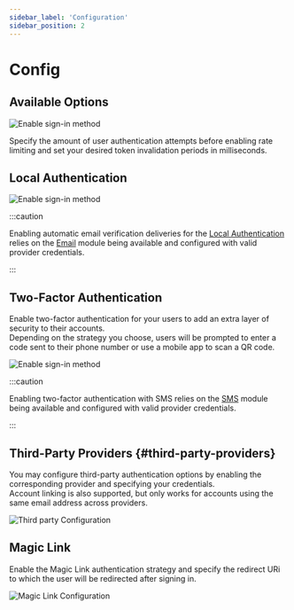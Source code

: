 ```yaml
---
sidebar_label: 'Configuration'
sidebar_position: 2
---
```


# Config

## Available Options

![Enable sign-in method](/v0.15/modules/authentication/admin/auth_config.png)

Specify the amount of user authentication attempts before enabling rate limiting and
set your desired token invalidation periods in milliseconds.

## Local Authentication

![Enable sign-in method](/v0.15/modules/authentication/admin/enable_sign_in_method.png)

:::caution

Enabling automatic email verification deliveries for the [Local Authentication](./strategies#local) relies on the [Email](../email)
module being available and configured with valid provider credentials.

:::

## Two-Factor Authentication

Enable two-factor authentication for your users to add an extra layer of security to their accounts.<br />
Depending on the strategy you choose, users will be prompted to enter a code sent to their phone number
or use a mobile app to scan a QR code.


![Enable sign-in method](/v0.15/modules/authentication/tutorials/enable-2-fa.png)

:::caution

Enabling two-factor authentication with SMS relies on the [SMS](../sms) module being available and configured with valid provider credentials.

:::


## Third-Party Providers {#third-party-providers}

You may configure third-party authentication options by enabling the corresponding provider and specifying your credentials.<br />
Account linking is also supported, but only works for accounts using the same email address across providers.

![Third party Configuration](/v0.15/modules/authentication/admin/facebook_enable.png)

## Magic Link

Enable the Magic Link authentication strategy and specify the redirect URi to which the user will be redirected after signing in.

![Magic Link Configuration](/v0.15/modules/authentication/tutorials/enable_magic_link.png)